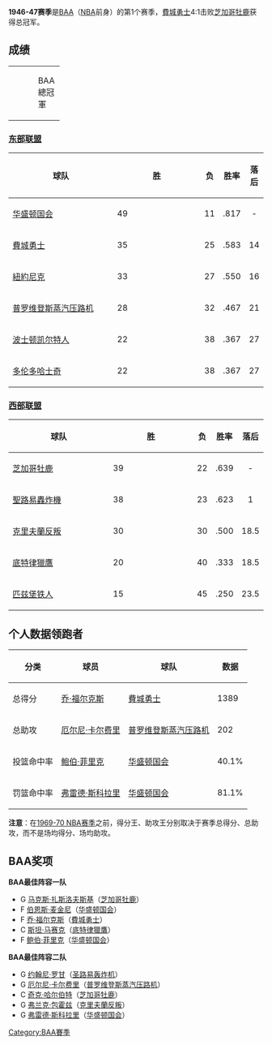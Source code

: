 {{noteTA|G1=NBA}}
{{Infobox sports season
| title            = 1946–47 BAA赛季
| league           = [[BAA|BAA]]
| sport            = [[篮球|篮球]]
| no_of_teams      = 11
| duration         = 1946年11月1日–1947年3月31日
| season           = 常规赛
| season_champs    = [[金州勇士|费城勇士]]
| top_scorer       = [[乔·福尔克斯|乔·福尔克斯]] ([[金州勇士|费城勇士]])
| playoffs         = 季后赛
| playoffs_link    = 1947 BAA季后赛
| conf1            = 东部
| conf1_link       = 东部联盟 (NBA)
| conf1_champ      = [[金州勇士|费城勇士]]
| conf1_runner-up  = [[纽约尼克斯|纽约尼克斯]]
| conf2            = 西部
| conf2_link       = 西部联盟 (NBA)
| conf2_champ      = [[芝加哥牡鹿|芝加哥牡鹿]]
| conf2_runner-up  = [[华盛顿国会|华盛顿国会]]
| finals           = 总决赛
| finals_link      = 1947 BAA总决赛
| finals_champ     = [[金州勇士|费城勇士]]
| finals_runner-up = [[芝加哥牡鹿|芝加哥牡鹿]]
| seasonslist      = NBA赛季列表
| seasonslistnames = BAA/NBA
| prevseason_link  = 无
| prevseason_year  = '''無'''
| nextseason_link  = 1947-48 BAA赛季
| nextseason_year  = 1947–48
}}

'''1946-47赛季'''是[[BAA|BAA]]（[[NBA|NBA]]前身）的第1个赛季，[[費城勇士|費城勇士]]4:1击败[[芝加哥牡鹿|芝加哥牡鹿]]获得总冠军。

== 成绩 ==
{|border=0 width=20%
|-
|width=50% bgcolor=#fa9090|
|width=50%|BAA總冠軍
|}

===[[東部聯盟_(NBA)|东部联盟]]===

{|class=wikitable 
|-
!width=55%|球队
!width=8%|胜
!width=8%|负
!width=15%|胜率
!width=14%|落后
|-
|[[华盛顿国会|华盛顿国会]]||49||11||.817||align=center|-
|-style="background:#fa9090"
|[[費城勇士|費城勇士]]||35||25||.583||align=center|14
|-
|[[紐約尼克|紐約尼克]]||33||27||.550||align=center|16
|-
|[[普罗维登斯蒸汽压路机|普罗维登斯蒸汽压路机]]||28||32||.467||align=center|21
|-
|[[波士顿凯尔特人|波士顿凯尔特人]]||22||38||.367||align=center|27
|-
|[[多伦多哈士奇|多伦多哈士奇]]||22||38||.367||align=center|27
|}

=== [[西部聯盟_(NBA)|西部联盟]] ===

{|class=wikitable 
|-
!width=55%|球队
!width=8%|胜
!width=8%|负
!width=15%|胜率
!width=14%|落后
|-
|[[芝加哥牡鹿|芝加哥牡鹿]]||39||22||.639||align=center|-
|-
|[[聖路易轟炸機|聖路易轟炸機]]||38||23||.623||align=center|1
|-
|[[克里夫蘭反叛|克里夫蘭反叛]]||30||30||.500||align=center|18.5
|-
|[[底特律獵鷹|底特律獵鷹]]||20||40||.333||align=center|18.5
|-
|[[匹兹堡铁人|匹兹堡铁人]]||15||45||.250||align=center|23.5
|}

==个人数据领跑者==

{| class=wikitable
! 分类|| 球员 || 球队 || 数据
|-align=center 
|总得分||[[乔·福尔克斯|乔·福尔克斯]]||[[費城勇士|費城勇士]]||1389
|-align=center
|总助攻||[[厄尔尼·卡尔费里|厄尔尼·卡尔费里]]||[[普罗维登斯蒸汽压路机|普罗维登斯蒸汽压路机]]||202
|-align=center 
|投篮命中率||[[鲍伯·菲里克|鲍伯·菲里克]]||[[华盛顿国会|华盛顿国会]]||40.1%
|-align=center 
|罚篮命中率||[[弗雷德·斯科拉里|弗雷德·斯科拉里]]||[[华盛顿国会|华盛顿国会]]||81.1%
|}
'''注意'''：在[[1969-70_NBA赛季|1969-70 NBA赛季]]之前，得分王、助攻王分别取决于赛季总得分、总助攻，而不是场均得分、场均助攻。

== BAA奖项 ==

'''BAA最佳阵容一队'''
*G [[马克斯·扎斯洛夫斯基|马克斯·扎斯洛夫斯基]]（[[芝加哥牡鹿|芝加哥牡鹿]]）
*F [[伯恩斯·麦金尼|伯恩斯·麦金尼]]（[[华盛顿国会|华盛顿国会]]）
*F [[乔·福尔克斯|乔·福尔克斯]]（[[費城勇士|費城勇士]]）
*C [[斯坦·马赛克|斯坦·马赛克]]（[[底特律獵鷹|底特律獵鷹]]）
*F [[鲍伯·菲里克|鲍伯·菲里克]]（[[华盛顿国会|华盛顿国会]]）
'''BAA最佳阵容二队'''
*G [[约翰尼·罗甘|约翰尼·罗甘]]（[[圣路易轰炸机|圣路易轰炸机]]）
*G [[厄尔尼·卡尔费里|厄尔尼·卡尔费里]]（[[普罗维登斯蒸汽压路机|普罗维登斯蒸汽压路机]]）
*C [[奇克·哈尔伯特|奇克·哈尔伯特]]（[[芝加哥牡鹿|芝加哥牡鹿]]）
*G [[弗兰克·包霍兹|弗兰克·包霍兹]]（[[克里夫蘭反叛|克里夫蘭反叛]]）
*G [[弗雷德·斯科拉里|弗雷德·斯科拉里]]（[[华盛顿国会|华盛顿国会]]）

{{NBA season}}

[[Category:BAA賽季|Category:BAA賽季]]